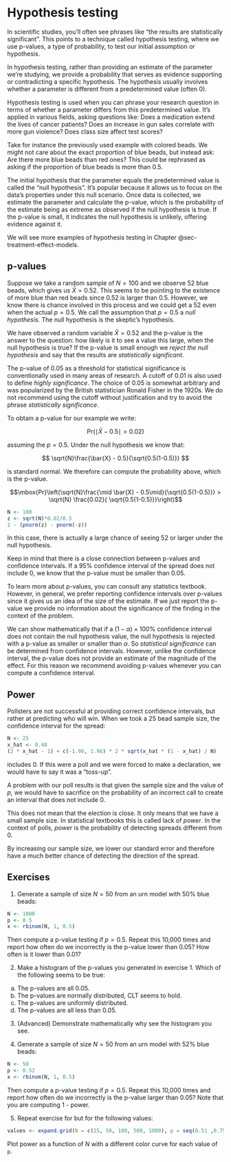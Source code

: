 # Hypothesis testing {#sec-hypothesis-testing}

In scientific studies, you'll often see phrases like "the results are statistically significant". This points to a technique called hypothesis testing, where we use p-values, a type of probability, to test our initial assumption or hypothesis.

In hypothesis testing, rather than providing an estimate of the parameter we're studying, we provide a probability that serves as evidence supporting or contradicting a specific hypothesis. The hypothesis usually involves whether a parameter is different from a predetermined value (often 0).

Hypothesis testing is used when you can phrase your research question in terms of whether a parameter differs from this predetermined value. It's applied in various fields, asking questions like: Does a medication extend the lives of cancer patients? Does an increase in gun sales correlate with more gun violence? Does class size affect test scores?

Take for instance the previously used example with colored beads. We might not care about the exact proportion of blue beads, but instead ask: Are there more blue beads than red ones? This could be rephrased as asking if the proportion of blue beads is more than 0.5.

The initial hypothesis that the parameter equals the predetermined value is called the "null hypothesis". It's popular because it allows us to focus on the data's properties under this null scenario. Once data is collected, we estimate the parameter and calculate the p-value, which is the probability of the estimate being as extreme as observed if the null hypothesis is true. If the p-value is small, it indicates the null hypothesis is unlikely, offering evidence against it.

We will see more examples of hypothesis testing in Chapter @sec-treatment-effect-models.

## p-values

Suppose we take a random sample of $N=100$ and we observe $52$ blue beads, which gives us $\bar{X} = 0.52$. This seems to be pointing to the existence of more blue than red beads since 0.52 is larger than 0.5. However, we know there is chance involved in this process and we could get a 52 even when the actual $p=0.5$. We call the assumption that $p = 0.5$ a *null hypothesis*. The null hypothesis is the skeptic's hypothesis. 

We have observed a random variable $\bar{X} = 0.52$ and the p-value is the answer to the question: how likely is it to see a value this large, when the null hypothesis is true? If the p-value is small enough we _reject the null hypothesis_ and say that the results are _statistically significant_. 

:::{callout-warning}
The p-value of 0.05 as a threshold for statistical significance is conventionally used in many areas of research. A cutoff of 0.01 is also used to define _highly significance_. The choice of 0.05 is somewhat arbitrary and was popularized by the British statistician Ronald Fisher in the 1920s. We do not recommend using the cutoff without justification and try to avoid the phrase _statistically significance_. 
:::

To obtain a p-value for our example we write:

$$\mbox{Pr}(\mid \bar{X} - 0.5 \mid > 0.02 ) $$

assuming the $p=0.5$. Under the null hypothesis we know that:

$$
\sqrt{N}\frac{\bar{X} - 0.5}{\sqrt{0.5(1-0.5)}}
$$

is standard normal. We therefore can compute the probability above, which is the p-value.

$$\mbox{Pr}\left(\sqrt{N}\frac{\mid \bar{X} - 0.5\mid}{\sqrt{0.5(1-0.5)}} > \sqrt{N} \frac{0.02}{ \sqrt{0.5(1-0.5)}}\right)$$

```r
N <- 100
z <- sqrt(N)*0.02/0.5
1 - (pnorm(z) - pnorm(-z))
```

In this case, there is actually a large chance of seeing 52 or larger under the null hypothesis. 

Keep in mind that there is a close connection between p-values and confidence intervals. If a 95% confidence interval of the spread does not include 0, we know that the p-value must be smaller than 0.05.

To learn more about p-values, you can consult any statistics textbook. However, in general, we prefer reporting confidence intervals over p-values since it gives us an idea of the size of the estimate. If we just report the p-value we provide no information about the significance of the finding in the context of the problem.


:::{callout-warning}
We can show mathematically that if a $(1-\alpha)\times 100$% confidence interval does not contain the null hypothesis value, the null hypothesis is rejected with a p-value as smaller or smaller than $\alpha$. So _statistical significance_ can be determined from confidence intervals. However, unlike the confidence interval, the p-value does not provide an estimate of the magnitude of the effect. For this reason we recommend avoiding p-values whenever you can compute a confidence interval.
:::

## Power

Pollsters are not successful at providing correct confidence intervals, but rather at predicting who will win. When we took a 25 bead sample size, the confidence interval for the spread:

```r
N <- 25
x_hat <- 0.48
(2 * x_hat - 1) + c(-1.96, 1.96) * 2 * sqrt(x_hat * (1 - x_hat) / N)
```

includes 0. If this were a poll and we were forced to make a declaration, we would have to say it was a "toss-up".

A problem with our poll results is that given the sample size and the value of $p$, we would have to sacrifice on the probability of an incorrect call to create an interval that does not include 0.

This does not mean that the election is close. It only means that we have a small sample size. In statistical textbooks this is called lack of *power*. In the context of polls, *power* is the probability of detecting spreads different from 0.

By increasing our sample size, we lower our standard error and therefore have a much better chance of detecting the direction of the spread.


## Exercises

1. Generate a sample of size $N=50$ from an urn model with 50% blue beads:

```r
N <- 1000
p <- 0.5
x <- rbinom(N, 1, 0.5)
```

Then compute a p-value testing if $p=0.5$. Repeat this 10,000 times and report how often do we incorrectly is the p-value lower than 0.05? How often is it lower than 0.01?

2. Make a histogram of the p-values you generated in exercise 1. Which of the following seems to be true:

  a. The p-values are all 0.05.
  b. The p-values are normally distributed, CLT seems to hold.
  c. The p-values are uniformly distributed.
  d. The p-values are all less than 0.05.


3. (Advanced) Demonstrate mathematically why see the histogram you see.

4.  Generate a sample of size $N=50$ from an urn model with 52% blue beads:

```r
N <- 50 
p <- 0.52
x <- rbinom(N, 1, 0.5)
```

Then compute a p-value testing if $p=0.5$. Repeat this 10,000 times and report how often do we incorrectly is the p-value larger than 0.05? Note that you are computing 1 - power. 

5. Repeat exercise for but for the following values:

```r
values <- expand.grid(N = c(25, 50, 100, 500, 1000), p = seq(0.51 ,0.75, 0.01))
```

Plot power as a function of $N$ with a different color curve for each value of `p`.


